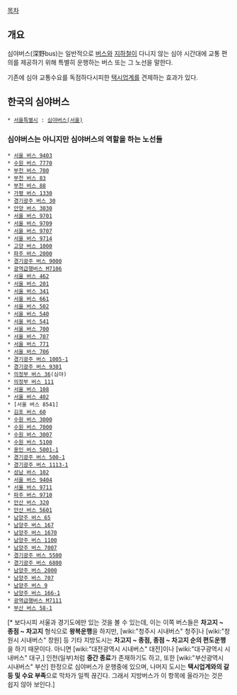 [[목차]]
== 개요 ==
심야버스(深野bus)는 일반적으로 [[버스]]와 [[지하철]]이 다니지 않는 심야 시간대에 교통 편의를 제공하기 위해 특별히 운행하는 버스 또는 그 노선을 말한다.

기존에 심야 교통수요를 독점하다시피한 [[택시]]업계를 견제하는 효과가 있다.

== 한국의 심야버스 ==
 * [[서울특별시]] : [[심야버스(서울)]]

=== 심야버스는 아니지만 심야버스의 역할을 하는 노선들 ===
 * [[서울 버스 9403]]
 * [[수원 버스 7770]]
 * [[부천 버스 700]]
 * [[부천 버스 83]]
 * [[부천 버스 88]]
 * [[가평 버스 1330]]
 * [[경기광주 버스 30]]
 * [[안양 버스 3030]]
 * [[서울 버스 9701]]
 * [[서울 버스 9709]]
 * [[서울 버스 9707]]
 * [[서울 버스 9714]]
 * [[고양 버스 1000]]
 * [[파주 버스 2000]]
 * [[경기광주 버스 9000]]
 * [[광역급행버스 M7106]]
 * [[서울 버스 462]]
 * [[서울 버스 201]]
 * [[서울 버스 341]]
 * [[서울 버스 661]]
 * [[서울 버스 502]]
 * [[서울 버스 540]]
 * [[서울 버스 541]]
 * [[서울 버스 700]]
 * [[서울 버스 707]]
 * [[서울 버스 771]]
 * [[서울 버스 706]]
 * [[경기광주 버스 1005-1]]
 * [[경기광주 버스 9301]]
 * [[의정부 버스 36]](심야)
 * [[의정부 버스 111]]
 * [[서울 버스 108]]
 * [[서울 버스 402]]
 * [서울 버스 8541]
 * [[김포 버스 60]]
 * [[수원 버스 3000]]
 * [[수원 버스 7000]]
 * [[수원 버스 3007]]
 * [[수원 버스 5100]]
 * [[용인 버스 5001-1]]
 * [[경기광주 버스 500-1]]
 * [[경기광주 버스 1113-1]]
 * [[성남 버스 102]] 
 * [[서울 버스 9404]]
 * [[서울 버스 9711]]
 * [[파주 버스 9710]]
 * [[안산 버스 320]]
 * [[안산 버스 5601]]
 * [[남양주 버스 65]]
 * [[남양주 버스 167]]
 * [[남양주 버스 1670]]
 * [[남양주 버스 1100]]
 * [[남양주 버스 7007]]
 * [[경기광주 버스 5500]]
 * [[경기광주 버스 6800]]
 * [[남양주 버스 2000]]
 * [[남양주 버스 707]]
 * [[남양주 버스 9]]
 * [[남양주 버스 166-1]]
 * [[광역급행버스 M7111]]
 * [[부산 버스 58-1]]
[* 보다시피 서울과 경기도에만 있는 것을 볼 수 있는데, 이는 이쪽 버스들은 '''차고지 ~ 종점 ~ 차고지''' 형식으로 '''왕복운행'''을 하지만, [wiki:"청주시 시내버스" 청주]나 [wiki:"창원시 시내버스" 창원] 등 기타 지방도시는 '''차고지 ~ 종점, 종점 ~ 차고지 순의 편도운행'''을 하기 때문이다. 아니면 [wiki:"대전광역시 시내버스" 대전]이나 [wiki:"대구광역시 시내버스" 대구,] 인천(일부)처럼 '''중간 종료'''가 존재하기도 하고, 또한 [wiki:"부산광역시 시내버스" 부산] 한정으로 심야버스가 운행중에 있으며, 나머지 도시는 '''택시업계와의 갈등 및 수요 부족'''으로 막차가 일찍 끊긴다. 그래서 지방버스가 이 항목에 올라가는 것은 쉽지 않아 보인다.]

